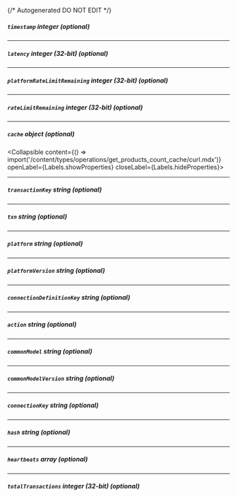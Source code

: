 {/* Autogenerated DO NOT EDIT  */}

##### `timestamp` _integer (optional)_

---
##### `latency` _integer (32-bit) (optional)_

---
##### `platformRateLimitRemaining` _integer (32-bit) (optional)_

---
##### `rateLimitRemaining` _integer (32-bit) (optional)_

---
##### `cache` _object (optional)_
<Collapsible content={() => import('/content/types/operations/get_products_count_cache/curl.mdx')} openLabel={Labels.showProperties} closeLabel={Labels.hideProperties}>
</Collapsible>

---
##### `transactionKey` _string (optional)_

---
##### `txn` _string (optional)_

---
##### `platform` _string (optional)_

---
##### `platformVersion` _string (optional)_

---
##### `connectionDefinitionKey` _string (optional)_

---
##### `action` _string (optional)_

---
##### `commonModel` _string (optional)_

---
##### `commonModelVersion` _string (optional)_

---
##### `connectionKey` _string (optional)_

---
##### `hash` _string (optional)_

---
##### `heartbeats` _array (optional)_

---
##### `totalTransactions` _integer (32-bit) (optional)_



